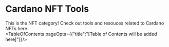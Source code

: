 
# Cardano NFT Tools 

This is the NFT category! Check out tools and resouces related to Cardano NFTs here. 
<br/>
<TableOfContents pageOpts={{"title":"[Table of Contents will be added here]"}}/>